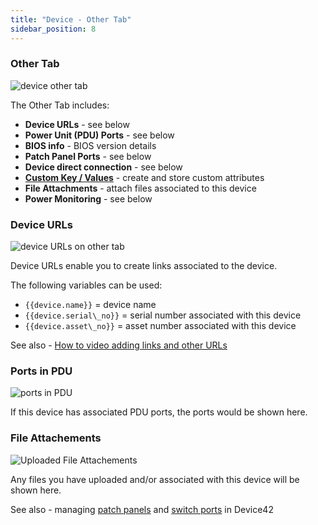 ```yaml
---
title: "Device - Other Tab"
sidebar_position: 8
---
```


### Other Tab

![device other tab](/assets/images/other_tab_screenshot_HL.png)

The Other Tab includes:

- **Device URLs** - see below
- **Power Unit (PDU) Ports** - see below
- **BIOS info** - BIOS version details
- **Patch Panel Ports** - see below
- **Device direct connection** - see below
- **[Custom Key / Values](administration/custom-key-value-pairs-explained.mdx)** - create and store custom attributes
- **File Attachments** - attach files associated to this device
- **Power Monitoring** - see below

### Device URLs

![device URLs on other tab](/assets/images/device_URLs.png)

Device URLs enable you to create links associated to the device.

The following variables can be used: 

- `{{device.name}}` = device name 
- `{{device.serial\_no}}` = serial number associated with this device
- `{{device.asset\_no}}` = asset number associated with this device

See also - [How to video adding links and other URLs](how-to-videos/adding-links-and-other-urls-to-devices.mdx)

### Ports in PDU

![ports in PDU](/assets/images/power_unit_ports.png)

If this device has associated PDU ports, the ports would be shown here.

### File Attachements

![Uploaded File Attachements](/assets/images/file_attachments_other_tab.png)

Any files you have uploaded and/or associated with this device will be shown here.

See also - managing [patch panels](infrastructure-management/connectivity/patch-panels/patch-panel-cable-management-definitions-and-legends-2.mdx) and [switch ports](infrastructure-management/ipam/switch-ports.mdx) in Device42

